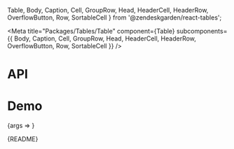   Table,
  Body,
  Caption,
  Cell,
  GroupRow,
  Head,
  HeaderCell,
  HeaderRow,
  OverflowButton,
  Row,
  SortableCell
} from '@zendeskgarden/react-tables';

<Meta
  title="Packages/Tables/Table"
  component={Table}
  subcomponents={{
    Body,
    Caption,
    Cell,
    GroupRow,
    Head,
    HeaderCell,
    HeaderRow,
    OverflowButton,
    Row,
    SortableCell
  }}
/>

# API

<ArgsTable />

# Demo

<Canvas>
  <Story
    name="Table"
    args={{ caption: 'Caption', data: DATA, widths: [], isBold: true }}
    argTypes={{
      isReadOnly: { control: 'boolean' },
      hasOverflow: { control: 'boolean', table: { category: 'Cell' } },
      isTruncated: { control: 'boolean', table: { category: 'Cell' } },
      isHidden: { name: 'hidden', control: 'boolean', table: { category: 'Cell' } },
      caption: { name: 'children', table: { category: 'Caption' } },
      isBold: { control: 'boolean', table: { category: 'GroupRow' } },
      isSticky: { control: 'boolean', table: { category: 'Head' } },
      isStriped: { control: 'boolean', table: { category: 'Row' } },
      isSelected: { control: 'boolean', table: { category: 'Row' } },
      data: { name: 'Row[]', table: { category: 'Story' } },
      widths: { name: 'Cell[] widths', table: { category: 'Story' } },
      hasSelection: { control: 'boolean', table: { category: 'Story' } },
      isSortable: { name: 'SortableCell', control: 'boolean', table: { category: 'Story' } }
    }}
    parameters={{
      design: {
        allowFullscreen: true,
        type: 'figma',
        url: 'https://www.figma.com/file/6g87L4FdKZTA3knt3Rsfdx/Garden?node-id=102%3A125'
      }
    }}
  >
    {args => <TableStory {...args} />}
  </Story>
</Canvas>

<Markdown>{README}</Markdown>
